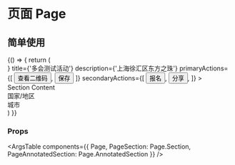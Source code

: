 
<Meta title="页面 Page" component={Page} />

# 页面 Page

## 简单使用

<Canvas>
  <Story name="Page">
    {() => {
      return (
        <div style={{ backgroundColor: '#f3f3f3' }}>
          <Page
            thumbnail={
              <img className="w-full" src={'https://qiniu.cdn.duohui.co/20191118/13392015740555715254.238248977449066.png?imageView2/2/w/750'} />
            }
            title={'多会测试活动'}
            description={'上海徐汇区东方之珠'}
            primaryActions={[
              <Button className="ml-2">查看二维码</Button>,
              <Button className="ml-2">保存</Button>
            ]}
            secondaryActions={[
              <Button className="mr-2 bg-white text-gray-600">报名</Button>,
              <Button className="mr-2 bg-white text-gray-600">分享</Button>,
            ]}
          >
            <Page.Section>
              <div className="w-full overflow-hidden shadow border rounded bg-white p-4 box-border">
                Section Content
              </div>
            </Page.Section>
            <Page.AnnotatedSection
              title={'举办地点'}
              description={'填写准确的地址信息，让参与者知道前往何处。'}
            >
              <div className="w-full overflow-hidden shadow border rounded bg-white px-4 py-6 box-border">
                <div style={{ color: '#666' }}>国家/地区</div>
                <HTMLSelect value={'中国'} options={[{ label: '中国', value: '中国' }]} />
                <div className="mt-4" style={{ color: '#666' }}>城市</div>
                <TextField value={'苏州'} />
              </div>
            </Page.AnnotatedSection>
          </Page>
        </div>
      )
    }}
  </Story>
</Canvas>

### Props

<ArgsTable components={{ Page, PageSection: Page.Section, PageAnnotatedSection: Page.AnnotatedSection }} />